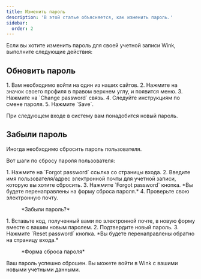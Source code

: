 ```yaml
---
title: Изменить пароль
description: 'В этой статье объясняется, как изменить пароль.'
sidebar:
  order: 2
---
```


Если вы хотите изменить пароль для своей учетной записи Wink, выполните следующие действия:

## Обновить пароль

<Steps>
  1. Вам необходимо войти на один из наших сайтов.
  2. Нажмите на значок своего профиля в правом верхнем углу, и появится меню.
  3. Нажмите на `Change password` связь.
  4. Следуйте инструкциям по смене пароля.
  5. Нажмите `Save`.
</Steps>


При следующем входе в систему вам понадобится новый пароль.

## Забыли пароль

Иногда необходимо сбросить пароль пользователя.

Вот шаги по сбросу пароля пользователя:

<Steps>
  1. Нажмите на `Forgot password` ссылка со страницы входа.
  2. Введите имя пользователя/адрес электронной почты для учетной записи, которую вы хотите сбросить.
  3. Нажмите `Forgot password` кнопка. *Вы будете перенаправлены на форму сброса пароля.*
  4. Проверьте свою электронную почту.
</Steps>


<figure>
  <CloudinaryImage width="350" height="354" resize="scale" quality="best" alt="Забыли пароль" src="academy/forgot-password" errorImage="noimage_opaque_nyrtl0.png" />

  <figcaption>*Забыли пароль?*</figcaption>
</figure>


<Steps>
  1. Вставьте код, полученный вами по электронной почте, в новую форму вместе с вашим новым паролем.
  2. Подтвердите новый пароль.
  3. Нажмите `Reset password` кнопка. *Вы будете перенаправлены обратно на страницу входа.*
</Steps>


<figure>
  <CloudinaryImage width="350" height="467" resize="scale" quality="best" alt="Сбросить пароль" src="academy/reset-password" errorImage="noimage_opaque_nyrtl0.png" />

  <figcaption>*Форма сброса пароля*</figcaption>
</figure>


Ваш пароль успешно сброшен. Вы можете войти в Wink с вашими новыми учетными данными.

